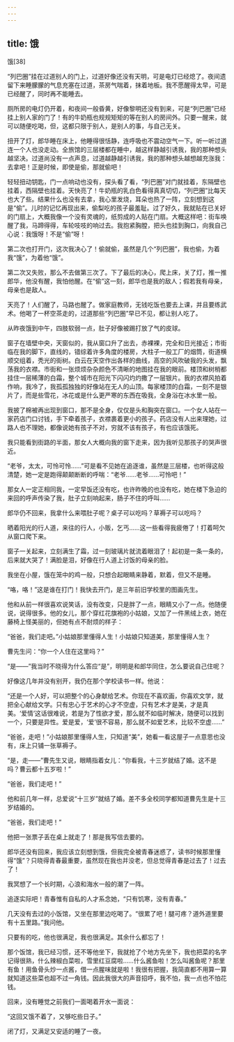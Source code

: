 ```yaml
---
---
---
```

title: 饿
---




饿[38]



“列巴圈”挂在过道别人的门上，过道好像还没有天明，可是电灯已经熄了。夜间遗留下来睡朦朦的气息充塞在过道，茶房气喘着，抹着地板。我不愿醒得太早，可是已经醒了，同时再不能睡去。

厕所房的电灯仍开着，和夜间一般昏黄，好像黎明还没有到来，可是“列巴圈”已经挂上别人家的门了！有的牛奶瓶也规规矩矩的等在别人的房间外。只要一醒来，就可以随便吃喝，但，这都只限于别人，是别人的事，与自己无关。

扭开了灯，郎华睡在床上，他睡得很恬静，连呼吸也不震动空气一下。听一听过道连一个人也没走动。全旅馆的三层楼都在睡中，越这样静越引诱我，我的那种想头越坚决。过道尚没有一点声息，过道越静越引诱我，我的那种想头越想越充涨我：去拿吧！正是时候，即使是偷，那就偷吧！

轻轻扭动钥匙，门一点响动也没有，探头看了看，“列巴圈”对门就挂着，东隔壁也挂着，西隔壁也挂着。天快亮了！牛奶瓶的乳白色看得真真切切，“列巴圈”比每天也大了些。结果什么也没有去拿，我心里发烧，耳朵也热了一阵，立刻想到这是“偷”。儿时的记忆再现出来，偷梨吃的孩子最羞耻。过了好久，我就贴在已关好的门扇上，大概我像一个没有灵魂的，纸剪成的人贴在门扇。大概这样吧：街车唤醒了我，马蹄得得，车轮吱吱的响过去。我抱紧胸膛，把头也挂到胸口，向我自己心说：我饿呀！不是“偷”呀！

第二次也打开门，这次我决心了！偷就偷，虽然是几个“列巴圈”，我也偷，为着我“饿”，为着他“饿”。

第二次又失败，那么不去做第三次了。下了最后的决心，爬上床，关了灯，推一推郎华，他没有醒，我怕他醒。在“偷”这一刻，郎华也是我的敌人；假若我有母亲，母亲也是敌人。

天亮了！人们醒了，马路也醒了。做家庭教师，无钱吃饭也要去上课，并且要练武术。他喝了一杯空茶走的，过道那些“列巴圈”早已不见，都让别人吃了。

从昨夜饿到中午，四肢软弱一点，肚子好像被踢打放了气的皮球。

窗子在墙壁中央，天窗似的，我从窗口升了出去，赤裸裸，完全和日光接近；市街临在我的脚下，直线的，错综着许多角度的楼房，大柱子一般工厂的烟筒，街道横顺交组着，秃光的街树。白云在天空作出各样的曲线，高空的风吹破我的头发，飘荡我的衣襟。市街和一张烦烦杂杂颜色不清晰的地图挂在我的眼前。楼顶和树梢都挂住一层稀薄的白霜，整个城市在阳光下闪闪灼灼撒了一层银片。我的衣襟风拍着作响，我冷了，我孤孤独独的好像站在无人的山顶。每家楼顶的白霜，一刻不是银片了，而是些雪花，冰花或是什么更严寒的东西在吸我，全身浴在冰水里一般。

我披了棉被再出现到窗口，那不是全身，仅仅是头和胸突在窗口。一个女人站在一家药店门口讨钱，手下牵着孩子，衣襟裹着更小的孩子。药店没有人出来理她，过路人也不理她，都像说她有孩子不对，穷就不该有孩子，有也应该饿死。

我只能看到街路的半面，那女人大概向我的窗下走来，因为我听见那孩子的哭声很近。

“老爷，太太，可怜可怜……”可是看不见她在追逐谁，虽然是三层楼，也听得这般清楚，她一定是跑得颠颠断断的呼喘：“老爷……老爷……可怜吧！”

那女人一定正相同我，一定早饭还没有吃，也许昨晚的也没有吃，她在楼下急迫的来回的呼声传染了我，肚子立刻响起来，肠子不住的呼叫……

郎华仍不回来，我拿什么来喂肚子呢？桌子可以吃吗？草褥子可以吃吗？

晒着阳光的行人道，来往的行人，小贩，乞丐……这一些看得我疲倦了！打着呵欠从窗口爬下来。

窗子一关起来，立刻满生了霜，过一刻玻璃片就流着眼泪了！起初是一条一条的，后来就大哭了！满脸是泪，好像在行人道上讨饭的母亲的脸。

我坐在小屋，饿在笼中的鸡一般，只想合起眼睛来静着，默着，但又不是睡。

“咯，咯！”这是谁在打门！我快去开门，是三年前旧学校里的图画先生。

他和从前一样很喜欢说笑话，没有改变，只是胖了一点，眼睛又小了一点。他随便说，说得很多。他的女儿，那个穿红花旗袍的小姑娘，又加了一件黑绒上衣，她在藤椅上怪美丽的，但她有点不耐烦的样子：

“爸爸，我们走吧。”小姑娘那里懂得人生！小姑娘只知道美，那里懂得人生？

曹先生问：“你一个人住在这里吗？”

“是——”我当时不晓得为什么答应“是”，明明是和郎华同住，怎么要说自己住呢？

好像这几年并没有别开，我仍在那个学校读书一样。他说：

“还是一个人好，可以把整个的心身献给艺术。你现在不喜欢画，你喜欢文学，就把全心献给文学。只有忠心于艺术的心才不空虚，只有艺术才是美，才是真美。‘爱情’这话很难说，若是为了性欲才爱，那么就不如临时解决，随便可以找到一个，只要是异性。爱是爱，‘爱’很不容易，那么就不如爱艺术，比较不空虚……”

“爸爸，走吧！”小姑娘那里懂得人生，只知道“美”，她看一看这屋子一点意思也没有，床上只铺一张草褥子。

“是，走——”曹先生又说，眼睛指着女儿：“你看我，十三岁就结了婚。这不是吗？曹云都十五岁啦！”

“爸爸，我们走吧！”

他和前几年一样，总爱说“十三岁”就结了婚。差不多全校同学都知道曹先生是十三岁结婚的。

“爸爸，我们走吧！”

他把一张票子丢在桌上就走了！那是我写信去要的。

郎华还没有回来，我应该立刻想到饿，但我完全被青春迷惑了，读书时候那里懂得“饿”？只晓得青春最重要，虽然现在我也并没老，但总觉得青春是过去了！过去了！

我冥想了一个长时期，心浪和海水一般的潮了一阵。

追逐实际吧！青春惟有自私的人才系念她，“只有饥寒，没有青春。”

几天没有去过的小饭馆，又坐在那里边吃喝了。“很累了吧！腿可疼？道外道里要有十五里路。”我问他。

只要有的吃，他也很满足，我也很满足。其余什么都忘了！

那个饭馆，我已经习惯，还不等他坐下，我就抢了个地方先坐下，我也把菜的名字记得很熟，什么辣椒白菜啦，雪里红豆腐啦……什么酱鱼啦！怎么叫酱鱼呢？那里有鱼！用鱼骨头炒一点酱，借一点腥味就是啦！我很有把握，我简直都不用算一算就知道这些菜也超不过一角钱。因此我很大的声音招呼，我不怕，我一点也不怕花钱。

回来，没有睡觉之前我们一面喝着开水一面说：

“这回又饿不着了，又够吃些日子。”

闭了灯，又满足又安适的睡了一夜。